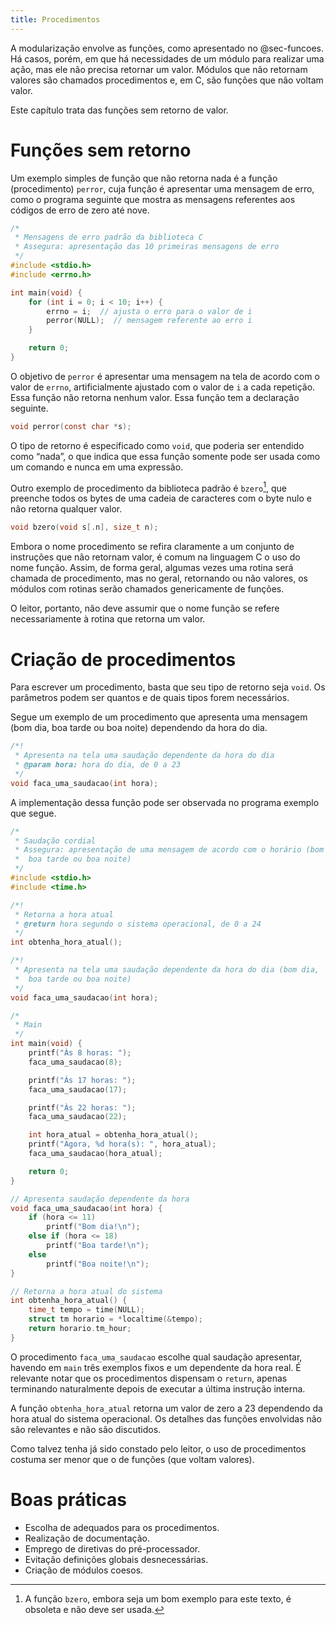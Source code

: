 ```yaml
---
title: Procedimentos
---
```


A modularização envolve as funções, como apresentado no @sec-funcoes. Há casos, porém, em que há necessidades de um módulo para realizar uma ação, mas ele não precisa retornar um valor. Módulos que não retornam valores são chamados procedimentos e, em C, são funções que não voltam valor.

Este capítulo trata das funções sem retorno de valor.




# Funções sem retorno

Um exemplo simples de função que não retorna nada é a função (procedimento) `perror`, cuja função é apresentar uma mensagem de erro, como o programa seguinte que mostra as mensagens referentes aos códigos de erro de zero até nove.

```c
/*
 * Mensagens de erro padrão da biblioteca C
 * Assegura: apresentação das 10 primeiras mensagens de erro
 */
#include <stdio.h>
#include <errno.h>

int main(void) {
    for (int i = 0; i < 10; i++) {
        errno = i;  // ajusta o erro para o valor de i
        perror(NULL);  // mensagem referente ao erro i
    }

    return 0;
}
```

O objetivo de `perror` é apresentar uma mensagem na tela de acordo com o valor de `errno`, artificialmente ajustado com o valor de `i` a cada repetição. Essa função não retorna nenhum valor. Essa função tem a declaração seguinte.

```c
void perror(const char *s);
```

O tipo de retorno é especificado como `void`, que poderia ser entendido como "nada", o que indica que essa função somente pode ser usada como um comando e nunca em uma expressão.

Outro exemplo de procedimento da biblioteca padrão é `bzero`[^ressalva-bzero], que preenche todos os bytes de uma cadeia de caracteres com o byte nulo e não retorna qualquer valor.

[^ressalva-bzero]: A função `bzero`, embora seja um bom exemplo para este texto, é obsoleta e não deve ser usada.

```c
void bzero(void s[.n], size_t n);
```

::: {.callout-note}
Embora o nome procedimento se refira claramente a um conjunto de instruções que não retornam valor, é comum na linguagem C o uso do nome função. Assim, de forma geral, algumas vezes uma rotina será chamada de procedimento, mas no geral, retornando ou não valores, os módulos com rotinas serão chamados genericamente de funções.

O leitor, portanto, não deve assumir que o nome função se refere necessariamente à rotina que retorna um valor.
:::


# Criação de procedimentos

Para escrever um procedimento, basta que seu tipo de retorno seja `void`. Os parâmetros podem ser quantos e de quais tipos forem necessários.

Segue um exemplo de um procedimento que apresenta uma mensagem (bom dia, boa tarde ou boa noite) dependendo da hora do dia.

```c
/*!
 * Apresenta na tela uma saudação dependente da hora do dia
 * @param hora: hora do dia, de 0 a 23
 */
void faca_uma_saudacao(int hora);
```

A implementação dessa função pode ser observada no programa exemplo que segue.


```c
/*
 * Saudação cordial
 * Assegura: apresentação de uma mensagem de acordo com o horário (bom dia,
 *  boa tarde ou boa noite)
 */
#include <stdio.h>
#include <time.h>

/*!
 * Retorna a hora atual
 * @return hora segundo o sistema operacional, de 0 a 24
 */
int obtenha_hora_atual();

/*!
 * Apresenta na tela uma saudação dependente da hora do dia (bom dia,
 *  boa tarde ou boa noite)
 */
void faca_uma_saudacao(int hora);

/*
 * Main
 */
int main(void) {
    printf("Às 8 horas: ");
    faca_uma_saudacao(8);

    printf("Às 17 horas: ");
    faca_uma_saudacao(17);

    printf("Às 22 horas: ");
    faca_uma_saudacao(22);

    int hora_atual = obtenha_hora_atual();
    printf("Agora, %d hora(s): ", hora_atual);
    faca_uma_saudacao(hora_atual);

    return 0;
}

// Apresenta saudação dependente da hora
void faca_uma_saudacao(int hora) {
    if (hora <= 11)
        printf("Bom dia!\n");
    else if (hora <= 18)
        printf("Boa tarde!\n");
    else
        printf("Boa noite!\n");
}

// Retorna a hora atual do sistema
int obtenha_hora_atual() {
    time_t tempo = time(NULL);
    struct tm horario = *localtime(&tempo);
    return horario.tm_hour;
}
```

O procedimento `faca_uma_saudacao` escolhe qual saudação apresentar, havendo em `main` três exemplos fixos e um dependente da hora real. É relevante notar que os procedimentos dispensam o `return`, apenas terminando naturalmente depois de executar a última instrução interna. 

A função `obtenha_hora_atual` retorna um valor de zero a 23 dependendo da hora atual do sistema operacional. Os detalhes das funções envolvidas não são relevantes e não são discutidos.

Como talvez tenha já sido constado pelo leitor, o uso de procedimentos costuma ser menor que o de funções (que voltam valores).




# Boas práticas

-   Escolha de adequados para os procedimentos.
-   Realização de documentação.
-   Emprego de diretivas do pré-processador.
-   Evitação definições globais desnecessárias.
-   Criação de módulos coesos.